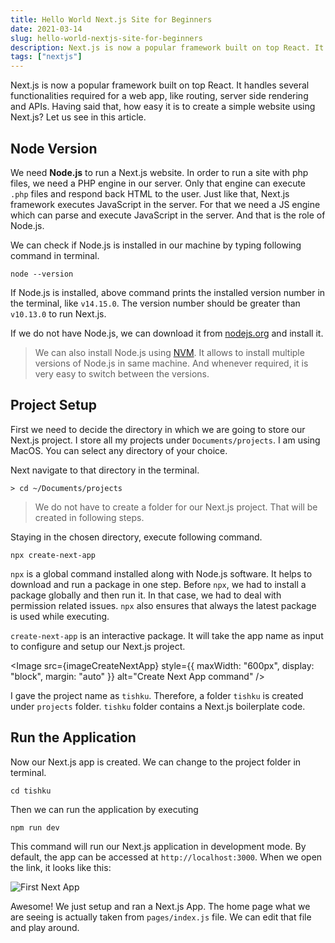 ```yaml
---
title: Hello World Next.js Site for Beginners
date: 2021-03-14
slug: hello-world-nextjs-site-for-beginners
description: Next.js is now a popular framework built on top React. It handles several functionalities required for a web app, like routing, server side rendering and APIs.
tags: ["nextjs"]
---
```



Next.js is now a popular framework built on top React. It handles several functionalities required for a web app, like routing, server side rendering and APIs. Having said that, how easy it is to create a simple website using Next.js? Let us see in this article.

## Node Version

We need **Node.js** to run a Next.js website. In order to run a site with php files, we need a PHP engine in our server. Only that engine can execute `.php` files and respond back HTML to the user. Just like that, Next.js framework executes JavaScript in the server. For that we need a JS engine which can parse and execute JavaScript in the server. And that is the role of Node.js.

We can check if Node.js is installed in our machine by typing following command in terminal.

```
node --version
```

If Node.js is installed, above command prints the installed version number in the terminal, like `v14.15.0`. The version number should be greater than `v10.13.0` to run Next.js.

If we do not have Node.js, we can download it from <a href="https://nodejs.org" target="_blank">nodejs.org</a> and install it.

> We can also install Node.js using <a href="https://github.com/nvm-sh/nvm" target="_blank">NVM</a>. It allows to install multiple versions of Node.js in same machine. And whenever required, it is very easy to switch between the versions.

## Project Setup

First we need to decide the directory in which we are going to store our Next.js project. I store all my projects under `Documents/projects`. I am using MacOS. You can select any directory of your choice.

Next navigate to that directory in the terminal.

```
> cd ~/Documents/projects
```

> We do not have to create a folder for our Next.js project. That will be created in following steps.

Staying in the chosen directory, execute following command.

```
npx create-next-app
```

`npx` is a global command installed along with Node.js software. It helps to download and run a package in one step. Before `npx`, we had to install a package globally and then run it. In that case, we had to deal with permission related issues. `npx` also ensures that always the latest package is used while executing.

`create-next-app` is an interactive package. It will take the app name as input to configure and setup our Next.js project.

<Image
  src={imageCreateNextApp}
  style={{ maxWidth: "600px", display: "block", margin: "auto" }}
  alt="Create Next App command"
/>

I gave the project name as `tishku`. Therefore, a folder `tishku` is created under `projects` folder. `tishku` folder contains a Next.js boilerplate code.

## Run the Application

Now our Next.js app is created. We can change to the project folder in terminal.

```
cd tishku
```

Then we can run the application by executing

```
npm run dev
```

This command will run our Next.js application in development mode. By default, the app can be accessed at `http://localhost:3000`. When we open the link, it looks like this:

<Image src={imageNextFirstApp} alt="First Next App" />

Awesome! We just setup and ran a Next.js App. The home page what we are seeing is actually taken from `pages/index.js` file. We can edit that file and play around.
